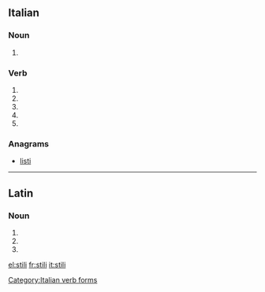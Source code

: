 ==Italian==

===Noun===
{{head|it|plural}} {{g|m}}

# {{plural of|stile|lang=it}}

===Verb===
{{head|it|verb form}}

# {{conjugation of|stilare||2|s|pres|ind|lang=it}}
# {{conjugation of|stilare||1|s|pres|sub|lang=it}}
# {{conjugation of|stilare||2|s|pres|sub|lang=it}}
# {{conjugation of|stilare||3|s|pres|sub|lang=it}}
# {{conjugation of|stilare||3|s|imp|lang=it}}

===Anagrams===
* [[listi#Italian|listi]]

[[Category:Italian verb forms]]

----

==Latin==

===Noun===
{{la-noun-form|stilī}}

# {{inflection of|stilus||nom|p|lang=la}}
# {{inflection of|stilus||gen|s|lang=la}}
# {{inflection of|stilus||voc|p|lang=la}}

[[el:stili]]
[[fr:stili]]
[[it:stili]]
